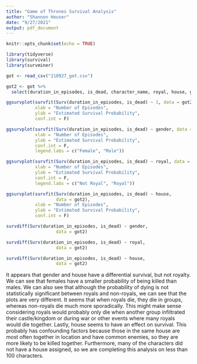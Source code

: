```yaml
---
title: "Game of Thrones Survival Analysis"
author: "Shannon Houser"
date: "9/27/2021"
output: pdf_document
---
```


```r
knitr::opts_chunk$set(echo = TRUE)
```

```r
library(tidyverse)
library(survival)
library(survminer)
```

```r
got <- read_csv("210927_got.csv")

got2 <- got %>% 
  select(duration_in_episodes, is_dead, character_name, royal, house, gender)
```

```r
ggsurvplot(survfit(Surv(duration_in_episodes, is_dead) ~ 1, data = got2),
           xlab = "Number of Episodes", 
           ylab = "Estimated Survival Probability", 
           conf.int = F)
```

```r
ggsurvplot(survfit(Surv(duration_in_episodes, is_dead) ~ gender, data = got2),
           xlab = "Number of Episodes", 
           ylab = "Estimated Survival Probability", 
           conf.int = F,
           legend.labs = c("Female", "Male"))
```

```r
ggsurvplot(survfit(Surv(duration_in_episodes, is_dead) ~ royal, data = got2),
           xlab = "Number of Episodes", 
           ylab = "Estimated Survival Probability", 
           conf.int = F,
           legend.labs = c("Not Royal", "Royal"))
```

```r
ggsurvplot(survfit(Surv(duration_in_episodes, is_dead) ~ house, 
                   data = got2),
           xlab = "Number of Episodes", 
           ylab = "Estimated Survival Probability", 
           conf.int = F)
```

```r
survdiff(Surv(duration_in_episodes, is_dead) ~ gender, 
                   data = got2)

survdiff(Surv(duration_in_episodes, is_dead) ~ royal, 
                   data = got2)

survdiff(Surv(duration_in_episodes, is_dead) ~ house, 
                   data = got2)
```

It appears that gender and house have a differential survival, but not royalty. We can see that females have a smaller probability of being killed than males. We can also see that although the probability of dying is not statistically significant between royals and non-royals, we can see that the plots are very different. It seems that when royals die, they die in groups, whereas non-royals die much more sporadically. This might make sense considering royals would probably only die when another group infiltrated their castle/kingdom or during war or other events where many royals would die together. Lastly, house seems to have an effect on survival. This probably has confounding factors because those in the same house are most often together in location and have common enemies, so they are more likely to be killed together. Furthermore, many of the characters did not have a house assigned, so we are completing this analysis on less than 100 characters. 

